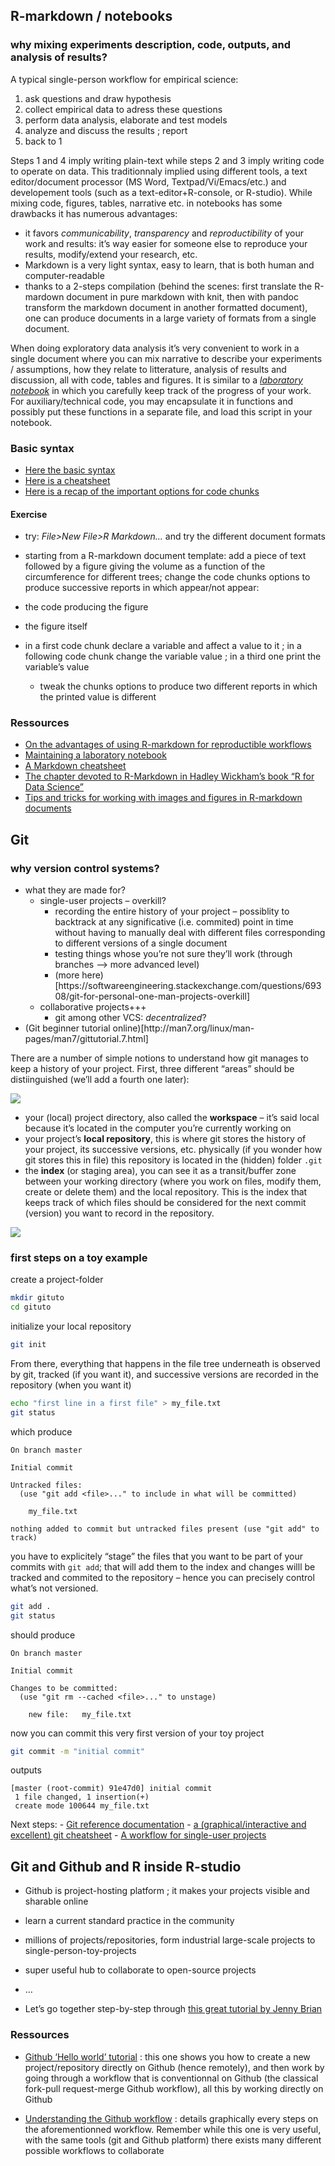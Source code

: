 ## R-markdown / notebooks

### why mixing experiments description, code, outputs, and analysis of results?
A typical single-person workflow for empirical science:

 1) ask questions and draw hypothesis
 2) collect empirical data to adress these questions
 3) perform data analysis, elaborate and test models
 4) analyze and discuss the results ; report
 5) back to 1

Steps 1 and 4 imply writing plain-text while steps 2 and 3 imply writing code to operate on data. This traditionnaly implied using different tools, a text editor/document processor (MS Word, Textpad/Vi/Emacs/etc.) and developement tools (such as a text-editor+R-console, or R-studio). While mixing code, figures, tables, narrative etc. in notebooks has some drawbacks it has numerous advantages:

- it favors _communicability_, _transparency_ and _reproductibility_ of your work and results: it's way easier for someone else to reproduce your results, modify/extend your research, etc.
- Markdown is a very light syntax, easy to learn, that is both human and computer-readable
- thanks to a 2-steps compilation (behind the scenes: first translate the R-mardown document in pure markdown with knit, then with pandoc transform the markdown document in another formatted document), one can produce documents in a large variety of formats from a single document.


When doing exploratory data analysis it's very convenient to work in a single document where you can mix narrative to describe your experiments / assumptions, how they relate to litterature, analysis of results and discussion, all with code, tables and figures. It is similar to a [_laboratory notebook_](https://colinpurrington.com/tips/lab-notebooks) in which you carefully keep track of the progress of your work. For auxiliary/technical code, you may encapsulate it in functions and possibly put these functions in a separate file, and load this script in your notebook.

### Basic syntax

- [Here the basic syntax](https://rmarkdown.rstudio.com/authoring_basics.html)
- [Here is a cheatsheet](https://guides.github.com/pdfs/markdown-cheatsheet-online.pdf)
- [Here is a recap of the important options for code chunks](https://yihui.name/knitr/options/)


#### Exercise

- try: _File>New File>R Markdown..._ and try the different document formats

- starting from a R-markdown document template: add a piece of text followed by a figure giving the volume as a function of the circumference for different trees; change the code chunks options to produce successive reports in which appear/not appear: 

- the code producing the figure
- the figure itself

- in a first code chunk declare a variable and affect a value to it ; in a following code chunk change the variable value ; in a third one print the variable's value
  - tweak the chunks options to produce two different reports in which the printed value is different

### Ressources

- [On the advantages of using R-markdown for reproductible workflows](http://predictiveecology.org/2016/10/21/Rmarkdown-science-workflow.html)
- [Maintaining a laboratory notebook](https://colinpurrington.com/tips/lab-notebooks)
- [A Markdown cheatsheet](https://github.com/adam-p/markdown-here/wiki/Markdown-Cheatsheet)
- [The chapter devoted to R-Markdown in Hadley Wickham's book "R for Data Science"](http://r4ds.had.co.nz/r-markdown.html)
- [Tips and tricks for working with images and figures in R-markdown documents](https://www.zevross.com/blog/2017/06/19/tips-and-tricks-for-working-with-images-and-figures-in-r-markdown-documents/)


## Git

### why version control systems?

- what they are made for?
  - single-user projects -- overkill?
    - recording the entire history of your project -- possiblity to backtrack at any significative (i.e. commited) point in time without having to manually deal with different files corresponding to different versions of a single document
    - testing things whose you're not sure they'll work (through branches --> more advanced level)
    - (more here)[https://softwareengineering.stackexchange.com/questions/69308/git-for-personal-one-man-projects-overkill]
  
  - collaborative projects+++
    - git among other VCS: _decentralized_?
    
- (Git beginner tutorial online)[http://man7.org/linux/man-pages/man7/gittutorial.7.html]

There are a number of simple notions to understand how git manages to keep a history of your project. First, three different "areas" should be distiinguished (we'll add a fourth one later): 

![](./figs/caci5.png)

- your (local) project directory, also called the **workspace** -- it's said local because it's located in the computer you're currently working on
- your project's **local repository**, this is where git stores the history of your project, its successive versions, etc. physically (if you wonder how git stores this in file) this repository is located in the (hidden) folder `.git`
- the **index** (or staging area), you can see it as a transit/buffer zone between your working directory (where you work on files, modify them, create or delete them) and the local repository. This is the index that keeps track of which files should be considered for the next commit (version) you want to record in the repository.

![](./figs/areas.png)

### first steps on a toy example

create a project-folder
```bash
mkdir gituto
cd gituto
```

initialize your local repository
```bash 
git init
```
From there, everything that happens in the file tree underneath is observed by git, tracked (if you want it), and successive versions are recorded in the repository (when you want it)


```bash
echo "first line in a first file" > my_file.txt
git status
```
which produce
```verbatim
On branch master

Initial commit

Untracked files:
  (use "git add <file>..." to include in what will be committed)

	my_file.txt

nothing added to commit but untracked files present (use "git add" to track)
```
you have to explicitely "stage" the files that you want to be part of your commits with `git add`; that will add them to the index and changes willl be tracked and commited to the repository -- hence you can precisely control what's not versioned.

```bash
git add .
git status
```
should produce
```verbatim
On branch master

Initial commit

Changes to be committed:
  (use "git rm --cached <file>..." to unstage)

	new file:   my_file.txt
```
now you can commit this very first version of your toy project
```bash
git commit -m "initial commit"
```
outputs
```verbatim
[master (root-commit) 91e47d0] initial commit
 1 file changed, 1 insertion(+)
 create mode 100644 my_file.txt
```

Next steps: 
- [Git reference documentation](https://git-scm.com/doc)
- [a (graphical/interactive and excellent) git cheatsheet](http://ndpsoftware.com/git-cheatsheet.html)
- [A workflow for single-user projects](https://sdlambert.github.io/2015/04/09/git-workflow-for-solo-development/)

## Git and Github and R inside R-studio

- Github is project-hosting platform ; it makes your projects visible and sharable online
- learn a current standard practice in the community
- millions of projects/repositories, form industrial large-scale projects to single-person-toy-projects
- super useful hub to collaborate to open-source projects
- ...

- Let's go together step-by-step through [this great tutorial by Jenny Brian](http://happygitwithr.com)

### Ressources

- [Github 'Hello world' tutorial](https://guides.github.com/activities/hello-world/) : this one shows you how to create a new project/repository directly on Github (hence remotely), and then work by going through a workflow that is conventionnal on Github (the classical fork-pull request-merge Github workflow), all this by working directly on Github

- [Understanding the Github workflow](https://guides.github.com/introduction/flow/) : details graphically every steps on the aforementionned workflow. Remember while this one is very useful, with the same tools (git and Github platform) there exists many different possible workflows to collaborate

